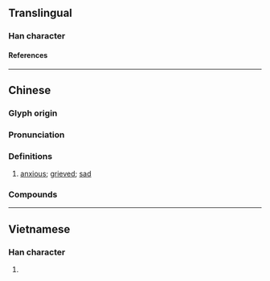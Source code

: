 {{character info/new}}
==Translingual==

===Han character===
{{Han char|rn=61|rad=心|as=05|sn=8|four=91027|canj=PMOB|ids=⿰忄丙}}

====References====
{{Han ref|kx=0382.220|dkj=10495|dj=0712.120|hdz=42284.030|uh=6032}}

----
==Chinese==
{{zh-forms}}

===Glyph origin===
{{Han etym}}

===Pronunciation===
{{zh-pron
|m=bǐng
|c=bing2
|mc=y
|oc=y
|cat=a
}}

===Definitions===
{{zh-hanzi}}

# {{lb|zh|literary}} [[anxious]]; [[grieved]]; [[sad]]

===Compounds===
{{zh-der|怲怲}}

----

==Vietnamese==

===Han character===
{{vi-readings|rs=心05|reading=biếng}}

# {{rfdef|vi|sort=心05}}